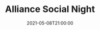 ---
title: Alliance Social Night
date: "2021-05-08T21:00:00"
repeat:
  frequency: week
  interval: 2
  byWeekDays:
    - saturday
description: "Every other week, we gather on AoL discord to meet new and old friends for a casual social night. Sometimes there are even giveaways and in-game events! Speak with an AoL rep for more info: @FearMy, @Ischa, or @Ebo"
image: ../images/social-night.jpg
organizers:
  - FearMy
  - Ischa
  - Ebo
---